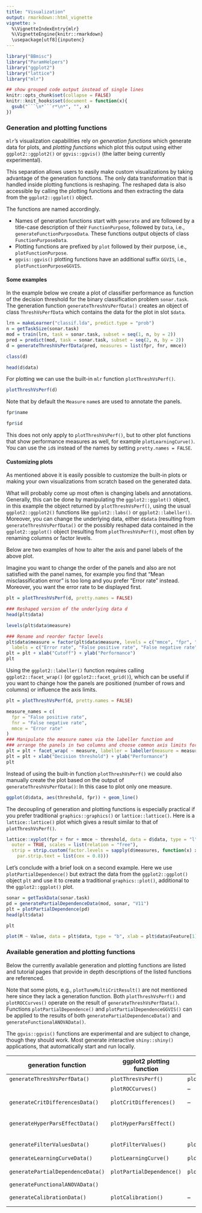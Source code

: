 ```yaml
---
title: "Visualization"
output: rmarkdown::html_vignette
vignette: >
  %\VignetteIndexEntry{mlr}
  %\VignetteEngine{knitr::rmarkdown}
  \usepackage[utf8]{inputenc}
---
```


```r
library("BBmisc")
library("ParamHelpers")
library("ggplot2")
library("lattice")
library("mlr")

## show grouped code output instead of single lines
knitr::opts_chunk$set(collapse = FALSE)
knitr::knit_hooks$set(document = function(x){
  gsub("```\n*```r*\n*", "", x)
})
```

### Generation and plotting functions

`mlr`'s visualization capabilities rely on *generation functions* which generate data for plots, and *plotting functions* which plot this output using either `ggplot2::ggplot2()` or `ggvis::ggvis()` (the latter being currently experimental).

This separation allows users to easily make custom visualizations by taking advantage of the generation functions. The only data transformation that is handled inside plotting functions is reshaping. The reshaped data is also accessible by calling the plotting functions and then extracting the data from the `ggplot2::ggplot()` object.

The functions are named accordingly.

* Names of generation functions start with `generate` and are followed by a title-case description of their `FunctionPurpose`, followed by `Data`, i.e., `generateFunctionPurposeData`. 
These functions output objects of class `FunctionPurposeData`.
* Plotting functions are prefixed by `plot` followed by their purpose, i.e., `plotFunctionPurpose`.
* `ggvis::ggvis()` plotting functions have an additional suffix `GGVIS`, i.e., `plotFunctionPurposeGGVIS`.

#### Some examples

In the example below we create a plot of classifier performance as function of the decision threshold for the binary classification problem `sonar.task`.
The generation function `generateThreshVsPerfData()` creates an object of class `ThreshVsPerfData` which contains the data for the plot in slot `$data`.

```r
lrn = makeLearner("classif.lda", predict.type = "prob")
n = getTaskSize(sonar.task)
mod = train(lrn, task = sonar.task, subset = seq(1, n, by = 2))
pred = predict(mod, task = sonar.task, subset = seq(2, n, by = 2))
d = generateThreshVsPerfData(pred, measures = list(fpr, fnr, mmce))

class(d)

head(d$data)
```

For plotting we can use the built-in `mlr` function `plotThreshVsPerf()`.

```r
plotThreshVsPerf(d)
```

Note that by default the `Measure` `name`s are used to annotate the panels.

```r
fpr$name

fpr$id
```

This does not only apply to `plotThreshVsPerf()`, but to other plot functions that show performance measures as well, for example `plotLearningCurve()`.
You can use the `id`s instead of the names by setting `pretty.names = FALSE`.

#### Customizing plots

As mentioned above it is easily possible to customize the built-in plots or making your own visualizations from scratch based on the generated data.

What will probably come up most often is changing labels and annotations.
Generally, this can be done by manipulating the `ggplot2::ggplot()` object, in this example the object returned by `plotThreshVsPerf()`, using the usual `ggplot2::ggplot2()` functions like `ggplot2::labs()` or `ggplot2::labeller()`.
Moreover, you can change the underlying data, either `d$data` (resulting from `generateThreshVsPerfData()` or the possibly reshaped data contained in the `ggplot2::ggplot()` object (resulting from `plotThreshVsPerf()`, most often by renaming columns or factor levels.

Below are two examples of how to alter the axis and panel labels of the above plot.

Imagine you want to change the order of the panels and also are not satisfied with the panel names, for example you find that "Mean misclassification error" is too long and you prefer "Error rate" instead. Moreover, you want the error rate to be displayed first.

```r
plt = plotThreshVsPerf(d, pretty.names = FALSE)

### Reshaped version of the underlying data d
head(plt$data)

levels(plt$data$measure)

### Rename and reorder factor levels
plt$data$measure = factor(plt$data$measure, levels = c("mmce", "fpr", "fnr"),
  labels = c("Error rate", "False positive rate", "False negative rate"))
plt = plt + xlab("Cutoff") + ylab("Performance")
plt
```

Using the `ggplot2::labeller()` function requires calling `ggplot2::facet_wrap()` (or `ggplot2::facet_grid()`), which can be useful if you want to change how the panels are positioned (number of rows and columns) or influence the axis limits.

```r
plt = plotThreshVsPerf(d, pretty.names = FALSE)

measure_names = c(
  fpr = "False positive rate",
  fnr = "False negative rate",
  mmce = "Error rate"
)
### Manipulate the measure names via the labeller function and
### arrange the panels in two columns and choose common axis limits for all panels
plt = plt + facet_wrap( ~ measure, labeller = labeller(measure = measure_names), ncol = 2)
plt = plt + xlab("Decision threshold") + ylab("Performance")
plt
```

Instead of using the built-in function `plotThreshVsPerf()` we could also manually create the plot based on the output of `generateThreshVsPerfData()`: In this case to plot only one measure.

```r
ggplot(d$data, aes(threshold, fpr)) + geom_line()
```

The decoupling of generation and plotting functions is especially practical if you prefer traditional `graphics::graphics()` or `lattice::lattice()`. Here is a `lattice::lattice()` plot which gives a result similar to that of `plotThreshVsPerf()`.

```r
lattice::xyplot(fpr + fnr + mmce ~ threshold, data = d$data, type = "l", ylab = "performance",
  outer = TRUE, scales = list(relation = "free"),
  strip = strip.custom(factor.levels = sapply(d$measures, function(x) x$name),
    par.strip.text = list(cex = 0.8)))
```

Let's conclude with a brief look on a second example.
Here we use `plotPartialDependence()` but extract the data from the `ggplot2::ggplot()` object `plt` and use it to create a traditional `graphics::plot()`, additional to the `ggplot2::ggplot()` plot.

```r
sonar = getTaskData(sonar.task)
pd = generatePartialDependenceData(mod, sonar, "V11")
plt = plotPartialDependence(pd)
head(plt$data)

plt
```

```r
plot(M ~ Value, data = plt$data, type = "b", xlab = plt$data$Feature[1])
```

### Available generation and plotting functions

Below the currently available generation and plotting functions are listed and tutorial pages that provide in depth descriptions of the listed functions are referenced.

Note that some plots, e.g., `plotTuneMultiCritResult()` are not mentioned here since they lack a generation function.
Both `plotThreshVsPerf()` and `plotROCCurves()` operate on the result of `generateThreshVsPerfData()`.
Functions `plotPartialDependence()` and `plotPartialDependenceGGVIS()` can be applied to the results of both `generatePartialDependenceData()` and `generateFunctionalANOVAData()`.

The `ggvis::ggvis()` functions are experimental and are subject to change, though they should work.
Most generate interactive `shiny::shiny()` applications, that automatically start and run locally.

 
 | generation function               | ggplot2 plotting function  | ggvis plotting function       | tutorial pages                                                                                                       |
 | --------------------------------  | -------------------------  | ----------------------------- | -------------------------------------------------------------------------------------------------------------------- |
 | `generateThreshVsPerfData()`      | `plotThresVsPerf()`        | `plotThreshVsPerfGGVIS()`     | [performance](performance.html){target="_blank"}                                                                     |
 |                                   | `plotROCCurves()`          | --                            | [ROC analysis](roc_analysis.html){target="_blank"}                                                                   |
 | `generateCritDifferencesData()`   | `plotCritDifferences()`    | --                            | [benchmark experiments](benchmark_experiments.html){target="_blank"}                                                 |
 | `generateHyperParsEffectData()`   | `plotHyperParsEffect()`    |                               | [tuning](tune.html){target="_blank"}, [hyperparameter tuning effects](hyperpar_tuning_effects.html){target="_blank"} |
 | `generateFilterValuesData()`      | `plotFilterValues()`       | `plotFilterValuesGGVIS()`     | [feature selection](feature_selection.html){target="_blank"}                                                         |
 | `generateLearningCurveData()`     | `plotLearningCurve()`      | `plotLearningCurveGGVIS()`    | [learning curves](learning_curve.html){target="_blank"}                                                              |
 | `generatePartialDependenceData()` | `plotPartialDependence()`  | `plotPartialDependenceGGVIS()`| [partial dependence](partial_dependence.html){target="_blank"}                                                       |
 | `generateFunctionalANOVAData()`   |                            |                               |                                                                                                                      |
 | `generateCalibrationData()`       | `plotCalibration()`        | --                            | [classifier calibration](classifier_calibration.html){target="_blank"}                                               |

